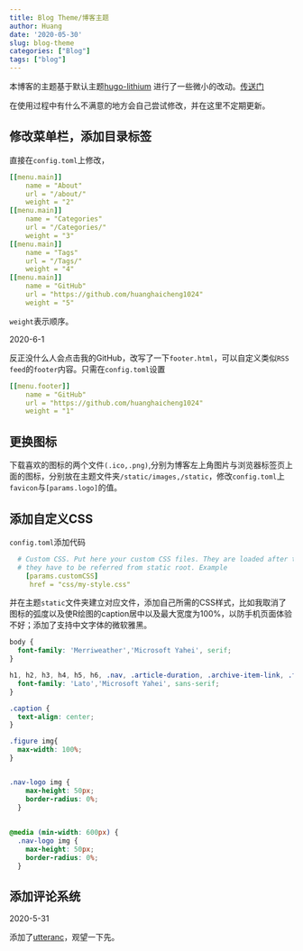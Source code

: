 ```yaml
---
title: Blog Theme/博客主题
author: Huang
date: '2020-05-30'
slug: blog-theme
categories: ["Blog"]
tags: ["blog"]
---
```


本博客的主题基于默认主题[hugo-lithium](https://github.com/yihui/hugo-lithium)
进行了一些微小的改动。[传送门](https://github.com/huanghaicheng1024/hugo-lithium)

在使用过程中有什么不满意的地方会自己尝试修改，并在这里不定期更新。

## 修改菜单栏，添加目录标签

直接在`config.toml`上修改，
```yaml
[[menu.main]]
    name = "About"
    url = "/about/"
    weight = "2"
[[menu.main]]
    name = "Categories"
    url = "/Categories/"
    weight = "3"
[[menu.main]]
    name = "Tags"
    url = "/Tags/"
    weight = "4"
[[menu.main]]
    name = "GitHub"
    url = "https://github.com/huanghaicheng1024"
    weight = "5"
```
`weight`表示顺序。

2020-6-1

反正没什么人会点击我的GitHub，改写了一下`footer.html`，可以自定义类似`RSS feed`的`footer`内容。只需在`config.toml`设置
```yaml
[[menu.footer]]
    name = "GitHub"
    url = "https://github.com/huanghaicheng1024"
    weight = "1"
```


## 更换图标

下载喜欢的图标的两个文件`(.ico,.png)`,分别为博客左上角图片与浏览器标签页上面的图标，分别放在主题文件夹`/static/images,/static`，修改`config.toml`上`favicon`与`[params.logo]`的值。

## 添加自定义CSS

`config.toml`添加代码
```yaml
  # Custom CSS. Put here your custom CSS files. They are loaded after the theme CSS;
  # they have to be referred from static root. Example
    [params.customCSS]
     href = "css/my-style.css"
```
并在主题`static`文件夹建立对应文件，添加自己所需的CSS样式，比如我取消了图标的弧度以及使R绘图的caption居中以及最大宽度为100%，以防手机页面体验不好；添加了支持中文字体的微软雅黑。
```css
body {
  font-family: 'Merriweather','Microsoft Yahei', serif;
}

h1, h2, h3, h4, h5, h6, .nav, .article-duration, .archive-item-link, .footer {
  font-family: 'Lato','Microsoft Yahei', sans-serif;
}

.caption {
  text-align: center;
}

.figure img{
  max-width: 100%;
}


.nav-logo img {
    max-height: 50px;
    border-radius: 0%;
  }
  
  
@media (min-width: 600px) {
  .nav-logo img {
    max-height: 50px;
    border-radius: 0%;
  }
```

## 添加评论系统

2020-5-31

添加了[utteranc](https://utteranc.es)，观望一下先。